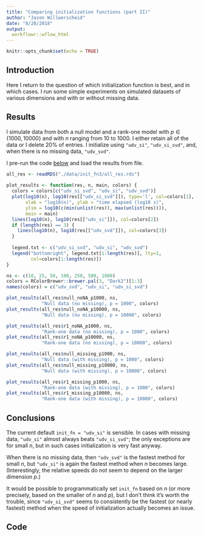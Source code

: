 ```yaml
---
title: "Comparing initialization functions (part II)"
author: "Jason Willwerscheid"
date: "8/28/2018"
output:
  workflowr::wflow_html
---
```


```r
knitr::opts_chunk$set(echo = TRUE)
```


## Introduction

Here I return to the question of which initialization function is best, and in which cases. I run some simple experiments on simulated datasets of various dimensions and with or without missing data.

## Results

I simulate data from both a null model and a rank-one model with $p \in \{1000, 10000\}$ and with $n$ ranging from 10 to 1000. I either retain all of the data or I delete 20% of entries. I initialize using `"udv_si"`, `"udv_si_svd"`, and, when there is no missing data, `"udv_svd"`.

I pre-run the code [below](#code) and load the results from file.

```r
all_res <- readRDS("./data/init_fn3/all_res.rds")
 
plot_results <- function(res, n, main, colors) {
  colors = colors[c("udv_si_svd", "udv_si", "udv_svd")]
  plot(log10(n), log10(res[["udv_si_svd"]]), type='l', col=colors[1],
       xlab = "log10(n)", ylab = "time elapsed (log10 s)",
       ylim = log10(c(min(unlist(res)), max(unlist(res)))),
       main = main)
  lines(log10(n), log10(res[["udv_si"]]), col=colors[2])
  if (length(res) == 3) {
    lines(log10(n), log10(res[["udv_svd"]]), col=colors[3])
  }
  
  legend.txt <- c("udv_si_svd", "udv_si", "udv_svd")
  legend("bottomright", legend.txt[1:length(res)], lty=1,
         col=colors[1:length(res)])
}

ns <- c(10, 25, 50, 100, 250, 500, 1000)
colors = RColorBrewer::brewer.pal(3, "Dark2")[1:3]
names(colors) = c("udv_svd", "udv_si", "udv_si_svd")

plot_results(all_res$null_noNA_p1000, ns, 
             "Null data (no missing), p = 1000", colors)
plot_results(all_res$null_noNA_p10000, ns, 
             "Null data (no missing), p = 10000", colors)

plot_results(all_res$r1_noNA_p1000, ns, 
             "Rank-one data (no missing), p = 1000", colors)
plot_results(all_res$r1_noNA_p10000, ns, 
             "Rank-one data (no missing), p = 10000", colors)

plot_results(all_res$null_missing_p1000, ns, 
             "Null data (with missing), p = 1000", colors)
plot_results(all_res$null_missing_p10000, ns, 
             "Null data (with missing), p = 10000", colors)

plot_results(all_res$r1_missing_p1000, ns, 
             "Rank-one data (with missing), p = 1000", colors)
plot_results(all_res$r1_missing_p10000, ns, 
             "Rank-one data (with missing), p = 10000", colors)
```

## Conclusions

The current default `init_fn = "udv_si"` is sensible. In cases with missing data, `"udv_si"` almost always beats `"udv_si_svd"`; the only exceptions are for small $n$, but in such cases initialization is very fast anyway. 

When there is no missing data, then `"udv_svd"` is the fastest method for small $n$, but `"udv_si"` is again the fastest method when $n$ becomes large. (Interestingly, the relative speeds do not seem to depend on the larger dimension $p$.)

It would be possible to programmatically set `init_fn` based on $n$ (or more precisely, based on the smaller of $n$ and $p$), but I don't think it's worth the trouble, since `"udv_si_svd"` seems to consistently be the fastest (or nearly fastest) method when the speed of initialization actually becomes an issue.

## Code

```r
```
